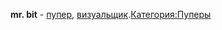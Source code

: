 {{Инфобокс для пуперов
|title2=mr. bit
|другие_ники=
|image3=[[Файл:Mr._bit.jpg|left]]
|caption3=
|сферы_творчества=RYTP
|год_начала=
|image4=
|caption4=
|имя_фамилия=
|дата_рождения=
|место_проживания=Владивосток
|ссылки=
*[https://www.youtube.com/channel/UCKE-SePC-KsVN3A7PadqbSQ YouTube]
}}'''mr. bit''' - [[Пуперы|пупер]], [[Визуальщики|визуальщик]].[[Категория:Пуперы]]